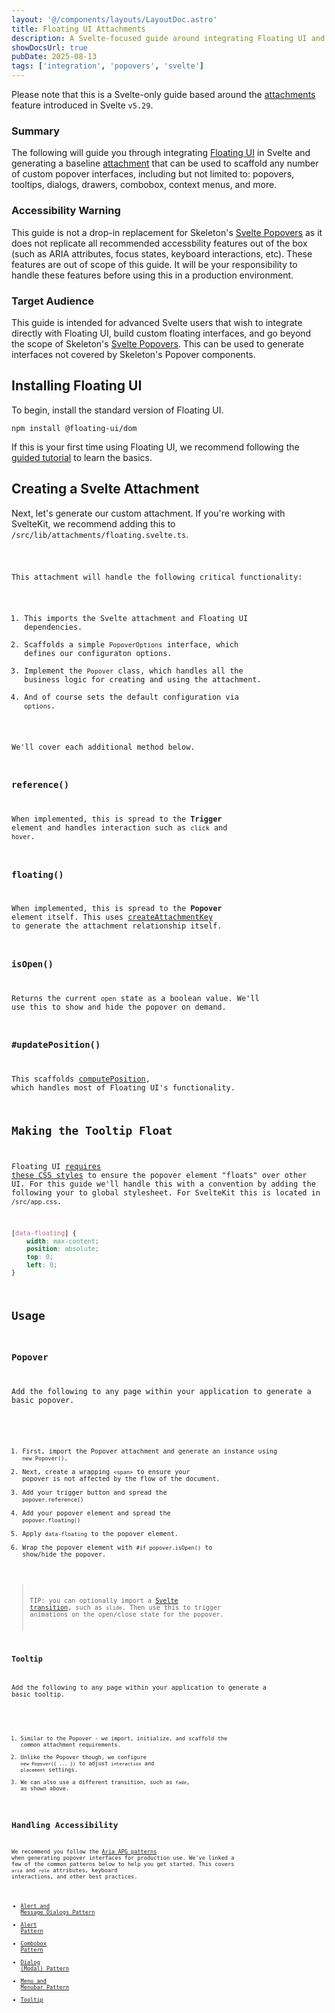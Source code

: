 ```yaml
---
layout: '@/components/layouts/LayoutDoc.astro'
title: Floating UI Attachments
description: A Svelte-focused guide around integrating Floating UI and Svelte attachments.
showDocsUrl: true
pubDate: 2025-08-13
tags: ['integration', 'popovers', 'svelte']
---
```



Please note that this is a Svelte-only guide based around the [attachments](https://svelte.dev/docs/svelte/svelte-attachments) feature introduced in Svelte `v5.29`.

### Summary

The following will guide you through integrating [Floating UI](https://floating-ui.com/) in Svelte and generating a baseline [attachment](https://svelte.dev/docs/svelte/svelte-attachments) that can be used to scaffold any number of custom popover interfaces, including but not limited to: popovers, tooltips, dialogs, drawers, combobox, context menus, and more.

### Accessibility Warning

This guide is not a drop-in replacement for Skeleton's [Svelte Popovers](/docs/integrations/popover/svelte) as it does not replicate all recommended accessbility features out of the box (such as ARIA attributes, focus states, keyboard interactions, etc). These features are out of scope of this guide. It will be your responsibility to handle these features before using this in a production environment.

### Target Audience

This guide is intended for advanced Svelte users that wish to integrate directly with Floating UI, build custom floating interfaces, and go beyond the scope of Skeleton's [Svelte Popovers](/docs/integrations/popover/svelte). This can be used to generate interfaces not covered by Skeleton's Popover components.

## Installing Floating UI

To begin, install the standard version of Floating UI.

```console
npm install @floating-ui/dom
```

If this is your first time using Floating UI, we recommend following the [guided tutorial](https://floating-ui.com/docs/tutorial) to learn the basics.

## Creating a Svelte Attachment

Next, let's generate our custom attachment. If you're working with SvelteKit, we recommend adding this to `/src/lib/attachments/floating.svelte.ts`.

<Code code={ExampleAttachment} lang="ts" />

This attachment will handle the following critical functionality:

1. This imports the Svelte attachment and Floating UI dependencies.
2. Scaffolds a simple `PopoverOptions` interface, which defines our configuraton options.
3. Implement the `Popover` class, which handles all the business logic for creating and using the attachment.
4. And of course sets the default configuration via `options`.

We'll cover each additional method below.

### reference()

When implemented, this is spread to the **Trigger** element and handles interaction such as `click` and `hover`.

### floating()

When implemented, this is spread to the **Popover** element itself. This uses [createAttachmentKey](https://svelte.dev/docs/svelte/svelte-attachments#createAttachmentKey) to generate the attachment relationship itself.

### isOpen()

Returns the current `open` state as a boolean value. We'll use this to show and hide the popover on demand.

### #updatePosition()

This scaffolds [computePosition](https://floating-ui.com/docs/computePosition), which handles most of Floating UI's functionality.

## Making the Tooltip Float

Floating UI [requires these CSS styles](https://floating-ui.com/docs/tutorial#making-the-tooltip-float) to ensure the popover element "floats" over other UI. For this guide we'll handle this with a convention by adding the following your to global stylesheet. For SvelteKit this is located in `/src/app.css`.

```css
[data-floating] {
	width: max-content;
	position: absolute;
	top: 0;
	left: 0;
}
```

## Usage

### Popover

Add the following to any page within your application to generate a basic popover.

<Code code={ExamplePopover} lang="svelte" />

1. First, import the Popover attachment and generate an instance using `new Popover()`.
2. Next, create a wrapping `<span>` to ensure your popover is not affected by the flow of the document.
3. Add your trigger button and spread the `popover.reference()`
4. Add your popover element and spread the `popover.floating()`
5. Apply `data-floating` to the popover element.
6. Wrap the popover element with `#if popover.isOpen()` to show/hide the popover.

> TIP: you can optionally import a [Svelte transition](https://svelte.dev/docs/svelte/svelte-transition), such as `slide`. Then use this to trigger animations on the open/close state for the popover.

### Tooltip

Add the following to any page within your application to generate a basic tooltip.

<Code code={ExampleTooltip} lang="svelte" />

1. Similar to the Popover - we import, initialize, and scaffold the common attachment requirements.
2. Unlike the Popover though, we configure `new Popover({ ... })` to adjust `interaction` and `placement` settings.
3. We can also use a different transition, such as `fade`, as shown above.

## Handling Accessibility

We recommend you follow the [Aria APG patterns](https://www.w3.org/WAI/ARIA/apg/patterns/) when generating popover interfaces for production use. We've linked a few of the common patterns below to help you get started. This covers `aria` and `role` attributes, keyboard interactions, and other best practices.

- [Alert and Message Dialogs Pattern](https://www.w3.org/WAI/ARIA/apg/patterns/alertdialog/)
- [Alert Pattern](https://www.w3.org/WAI/ARIA/apg/patterns/alert/)
- [Combobox Pattern](https://www.w3.org/WAI/ARIA/apg/patterns/combobox/)
- [Dialog (Modal) Pattern](https://www.w3.org/WAI/ARIA/apg/patterns/dialog-modal/)
- [Menu and Menubar Pattern](https://www.w3.org/WAI/ARIA/apg/patterns/menubar/)
- [Tooltip](https://www.w3.org/WAI/ARIA/apg/patterns/tooltip/)

